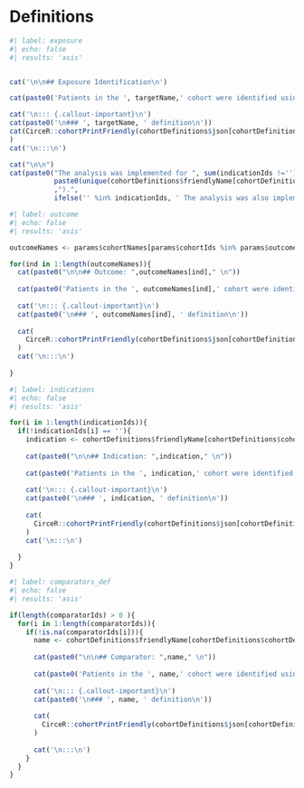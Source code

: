 # Definitions

```r
#| label: exposure
#| echo: false
#| results: 'asis'


cat('\n\n## Exposure Identification\n')

cat(paste0('Patients in the ', targetName,' cohort were identified using the following logic: \n\n'))

cat('\n::: {.callout-important}\n')
cat(paste0('\n### ', targetName, ' definition\n'))
cat(CirceR::cohortPrintFriendly(cohortDefinitions$json[cohortDefinitions$cohortDefinitionId == params$targetId])
)
cat('\n:::\n')

cat("\n\n")
cat(paste0("The analysis was implemented for ", sum(indicationIds !='')," indication/s (",
           paste0(unique(cohortDefinitions$friendlyName[cohortDefinitions$subsetParent %in% indicationIds]), collapse = '/')
           ,").",
           ifelse('' %in% indicationIds, ' The analysis was also implemented for no indication restriction (using all patients exposed).', '')))

```   

```r
#| label: outcome
#| echo: false
#| results: 'asis'

outcomeNames <- params$cohortNames[params$cohortIds %in% params$outcomeIds]

for(ind in 1:length(outcomeNames)){
  cat(paste0("\n\n## Outcome: ",outcomeNames[ind]," \n"))
  
  cat(paste0('Patients in the ', outcomeNames[ind],' cohort were identified using the following logic: \n\n'))
  
  cat('\n::: {.callout-important}\n')
  cat(paste0('\n### ', outcomeNames[ind], ' definition\n'))
  
  cat(
    CirceR::cohortPrintFriendly(cohortDefinitions$json[cohortDefinitions$cohortDefinitionId == params$outcomeIds[ind]])
  )
  cat('\n:::\n')
  
}

```   

```r
#| label: indications
#| echo: false
#| results: 'asis'

for(i in 1:length(indicationIds)){
  if(!indicationIds[i] == ''){
    indication <- cohortDefinitions$friendlyName[cohortDefinitions$cohortDefinitionId == indicationIds[i]]
    
    cat(paste0("\n\n## Indication: ",indication," \n"))
    
    cat(paste0('Patients in the ', indication,' cohort were identified using the following logic: \n\n'))
    
    cat('\n::: {.callout-important}\n')
    cat(paste0('\n### ', indication, ' definition\n'))
    
    cat(
      CirceR::cohortPrintFriendly(cohortDefinitions$json[cohortDefinitions$cohortDefinitionId == indicationIds[i]])
    )
    cat('\n:::\n')
    
  }
}


```   

```r
#| label: comparators_def
#| echo: false
#| results: 'asis'

if(length(comparatorIds) > 0 ){
  for(i in 1:length(comparatorIds)){
    if(!is.na(comparatorIds[i])){  
      name <- cohortDefinitions$friendlyName[cohortDefinitions$cohortDefinitionId == comparatorIds[i]]
      
      cat(paste0("\n\n## Comparator: ",name," \n"))
      
      cat(paste0('Patients in the ', name,' cohort were identified using the following logic: \n\n'))
      
      cat('\n::: {.callout-important}\n')
      cat(paste0('\n### ', name, ' definition\n'))
      
      cat(
        CirceR::cohortPrintFriendly(cohortDefinitions$json[cohortDefinitions$cohortDefinitionId == comparatorIds[i]])
      )
      
      cat('\n:::\n')
    }
  }
}


```       

